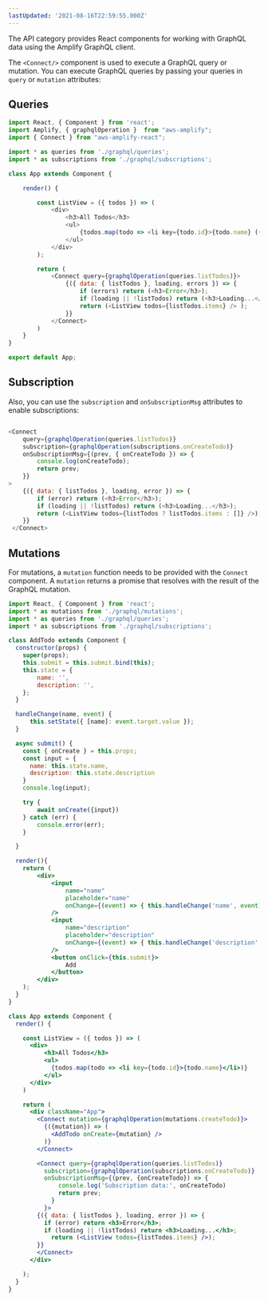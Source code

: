 ```yaml
---
lastUpdated: '2021-08-16T22:59:55.000Z'
---
```

The API category provides React components for working with GraphQL data using the Amplify GraphQL client. 

The `<Connect/>` component is used to execute a GraphQL query or mutation. You can execute GraphQL queries by passing your queries in `query` or `mutation` attributes:

## Queries

```javascript
import React, { Component } from 'react';
import Amplify, { graphqlOperation }  from "aws-amplify";
import { Connect } from "aws-amplify-react";

import * as queries from './graphql/queries';
import * as subscriptions from './graphql/subscriptions';

class App extends Component {

    render() {

        const ListView = ({ todos }) => (
            <div>
                <h3>All Todos</h3>
                <ul>
                    {todos.map(todo => <li key={todo.id}>{todo.name} ({todo.id})</li>)}
                </ul>
            </div>
        );

        return (
            <Connect query={graphqlOperation(queries.listTodos)}>
                {({ data: { listTodos }, loading, errors }) => {
                    if (errors) return (<h3>Error</h3>);
                    if (loading || !listTodos) return (<h3>Loading...</h3>);
                    return (<ListView todos={listTodos.items} /> );
                }}
            </Connect>
        )
    }
} 

export default App;

```

## Subscription

Also, you can use the `subscription` and `onSubscriptionMsg` attributes to enable subscriptions:

```javascript

<Connect
    query={graphqlOperation(queries.listTodos)}
    subscription={graphqlOperation(subscriptions.onCreateTodo)}
    onSubscriptionMsg={(prev, { onCreateTodo }) => {
        console.log(onCreateTodo);
        return prev; 
    }}
>
    {({ data: { listTodos }, loading, error }) => {
        if (error) return (<h3>Error</h3>);
        if (loading || !listTodos) return (<h3>Loading...</h3>);
        return (<ListView todos={listTodos ? listTodos.items : []} />);
    }}
 </Connect>

```
## Mutations

For mutations, a `mutation` function needs to be provided with the `Connect` component. A `mutation` returns a promise that resolves with the result of the GraphQL mutation.

```jsx
import React, { Component } from 'react';
import * as mutations from './graphql/mutations';
import * as queries from './graphql/queries';
import * as subscriptions from './graphql/subscriptions';

class AddTodo extends Component {
  constructor(props) {
    super(props);
    this.submit = this.submit.bind(this);
    this.state = {
        name: '',
        description: '',
    };
  }

  handleChange(name, event) {
      this.setState({ [name]: event.target.value });
  }

  async submit() {
    const { onCreate } = this.props;
    const input = {
      name: this.state.name,
      description: this.state.description
    }
    console.log(input);

    try {
    	await onCreate({input})
    } catch (err) {
    	console.error(err);
    }

  }

  render(){
    return (
        <div>
            <input
                name="name"
                placeholder="name"
                onChange={(event) => { this.handleChange('name', event)}}
            />
            <input
                name="description"
                placeholder="description"
                onChange={(event) => { this.handleChange('description', event)}}
            />
            <button onClick={this.submit}>
                Add
            </button>
        </div>
    );
  }
}

class App extends Component {
  render() {

    const ListView = ({ todos }) => (
      <div>
          <h3>All Todos</h3>
          <ul>
            {todos.map(todo => <li key={todo.id}>{todo.name}</li>)}
          </ul>
      </div>
    )

    return (
      <div className="App">
        <Connect mutation={graphqlOperation(mutations.createTodo)}>
          {({mutation}) => (
            <AddTodo onCreate={mutation} />
          )}
        </Connect>

        <Connect query={graphqlOperation(queries.listTodos)}
          subscription={graphqlOperation(subscriptions.onCreateTodo)}
          onSubscriptionMsg={(prev, {onCreateTodo}) => {
              console.log('Subscription data:', onCreateTodo)
              return prev;
            }
          }>
        {({ data: { listTodos }, loading, error }) => {
          if (error) return <h3>Error</h3>;
          if (loading || !listTodos) return <h3>Loading...</h3>;
            return (<ListView todos={listTodos.items} />);
        }}
        </Connect>
      </div>

    );
  }
}
```
